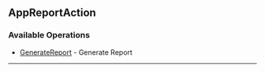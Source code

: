 
## AppReportAction

### Available Operations

* [GenerateReport](/resources/app_report_action/generate_report) - Generate Report

---
<GenerateReport />
